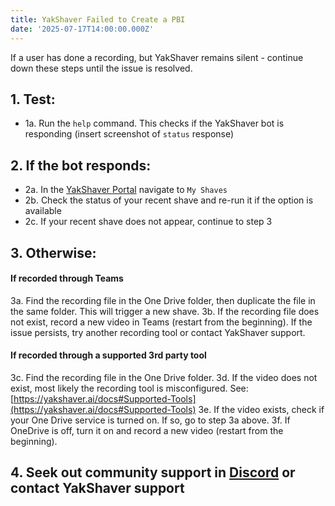 ```yaml
---
title: YakShaver Failed to Create a PBI
date: '2025-07-17T14:00:00.000Z'
---
```


If a user has done a recording, but YakShaver remains silent - continue down these steps until the issue is resolved.

## 1. Test:

* 1a. Run the `help` command. This checks if the YakShaver bot is responding (insert screenshot of `status` response)

## 2. If the bot responds:

* 2a. In the [YakShaver Portal](https://portal.yakshaver.ai) navigate to `My Shaves`
* 2b. Check the status of your recent shave and re-run it if the option is available
* 2c. If your recent shave does not appear, continue to step 3

## 3. Otherwise:

#### If recorded through Teams

3a. Find the recording file in the One Drive folder, then duplicate the file in the same folder. This will trigger a new shave.
3b. If the recording file does not exist, record a new video in Teams (restart from the beginning). If the issue persists, try another recording tool or contact YakShaver support.

#### If recorded through a supported 3rd party tool

3c. Find the recording file in the One Drive folder.
3d. If the video does not exist, most likely the recording tool is misconfigured. See: [https://yakshaver.ai/docs#Supported-Tools](https://yakshaver.ai/docs#Supported-Tools)
3e. If the video exists, check if your One Drive service is turned on. If so, go to step 3a above.
3f. If OneDrive is off, turn it on and record a new video (restart from the beginning).

## 4. Seek out community support in [Discord](https://discord.gg/Jp9dyxKFjR) or contact YakShaver support
